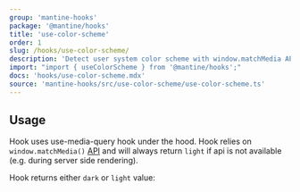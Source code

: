 ```yaml
---
group: 'mantine-hooks'
package: '@mantine/hooks'
title: 'use-color-scheme'
order: 1
slug: /hooks/use-color-scheme/
description: 'Detect user system color scheme with window.matchMedia API'
import: "import { useColorScheme } from '@mantine/hooks';"
docs: 'hooks/use-color-scheme.mdx'
source: 'mantine-hooks/src/use-color-scheme/use-color-scheme.ts'
---
```



## Usage

Hook uses <GatsbyLink to="/hooks/use-media-query/">use-media-query</GatsbyLink> hook under the hood.
Hook relies on `window.matchMedia()` [API](https://developer.mozilla.org/en-US/docs/Web/API/Window/matchMedia)
and will always return `light` if api is not available (e.g. during server side rendering).

Hook returns either `dark` or `light` value:

<UseColorSchemeDemo />
